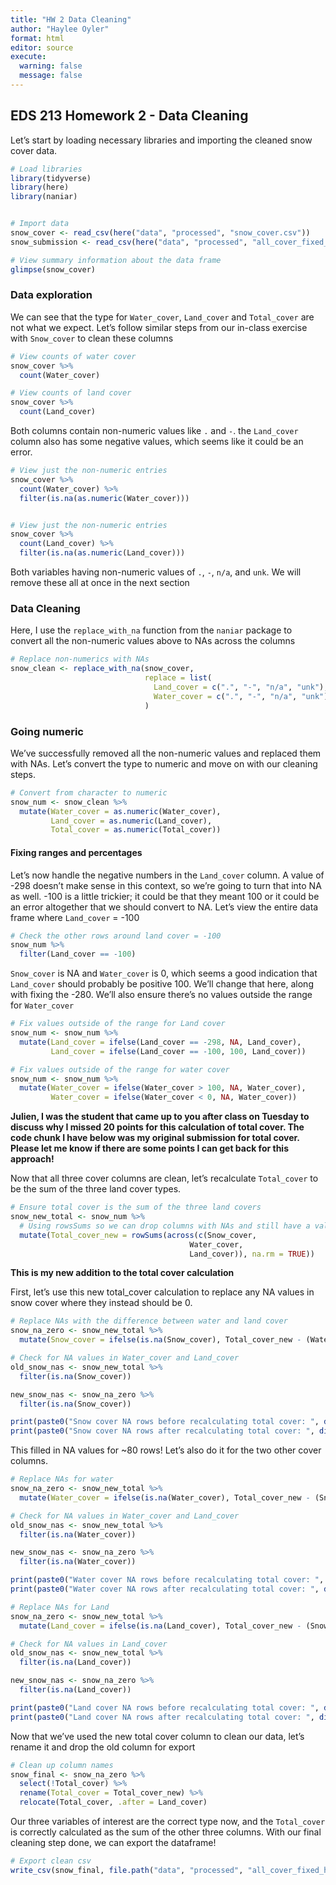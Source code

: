 ```yaml
---
title: "HW 2 Data Cleaning"
author: "Haylee Oyler"
format: html
editor: source
execute:
  warning: false
  message: false
---
```


## EDS 213 Homework 2 - Data Cleaning

Let's start by loading necessary libraries and importing the cleaned snow cover data. 
```r
# Load libraries
library(tidyverse)
library(here)
library(naniar)


# Import data
snow_cover <- read_csv(here("data", "processed", "snow_cover.csv"))
snow_submission <- read_csv(here("data", "processed", "all_cover_fixed_hayleeoyler.csv"))
```

```r
# View summary information about the data frame
glimpse(snow_cover)
```

### Data exploration 

We can see that the type for `Water_cover`, `Land_cover` and `Total_cover` are not what we expect. Let's follow similar steps from our in-class exercise with `Snow_cover` to clean these columns

```r
# View counts of water cover
snow_cover %>% 
  count(Water_cover)

# View counts of land cover
snow_cover %>% 
  count(Land_cover)

```
Both columns contain non-numeric values like `.` and `-`. the `Land_cover` column also has some negative values, which seems like it could be an error. 

```r
# View just the non-numeric entries
snow_cover %>%
  count(Water_cover) %>%
  filter(is.na(as.numeric(Water_cover)))


# View just the non-numeric entries
snow_cover %>%
  count(Land_cover) %>%
  filter(is.na(as.numeric(Land_cover)))


```
Both variables having non-numeric values of `.`, `-`, `n/a`, and `unk`. We will remove these all at once in the next section

### Data Cleaning

Here, I use the `replace_with_na` function from the `naniar` package to convert all the non-numeric values above to NAs across the columns

```r
# Replace non-numerics with NAs
snow_clean <- replace_with_na(snow_cover,
                              replace = list(
                                Land_cover = c(".", "-", "n/a", "unk"),
                                Water_cover = c(".", "-", "n/a", "unk"))
                              )

```

### Going numeric

We've successfully removed all the non-numeric values and replaced them with NAs. Let's convert the type to numeric and move on with our cleaning steps. 
```r
# Convert from character to numeric
snow_num <- snow_clean %>% 
  mutate(Water_cover = as.numeric(Water_cover),
         Land_cover = as.numeric(Land_cover),
         Total_cover = as.numeric(Total_cover))

```

#### Fixing ranges and percentages

Let's now handle the negative numbers in the `Land_cover` column. A value of -298 doesn't make sense in this context, so we're going to turn that into NA as well. -100 is a little trickier; it could be that they meant 100 or it could be an error altogether that we should convert to NA. Let's view the entire data frame where `Land_cover` = -100

```r
# Check the other rows around land cover = -100
snow_num %>% 
  filter(Land_cover == -100)
```

`Snow_cover` is NA and `Water_cover` is 0, which seems a good indication that `Land_cover` should probably be positive 100. We'll change that here, along with fixing the -280. We'll also ensure there's no values outside the range for `Water_cover`

```r
# Fix values outside of the range for Land cover
snow_num <- snow_num %>% 
  mutate(Land_cover = ifelse(Land_cover == -298, NA, Land_cover),
         Land_cover = ifelse(Land_cover == -100, 100, Land_cover))

# Fix values outside of the range for water cover
snow_num <- snow_num %>% 
  mutate(Water_cover = ifelse(Water_cover > 100, NA, Water_cover),
         Water_cover = ifelse(Water_cover < 0, NA, Water_cover))
```

**Julien, I was the student that came up to you after class on Tuesday to discuss why I missed 20 points for this calculation of total cover. The code chunk I have below was my original submission for total cover. Please let me know if there are some points I can get back for this approach!**

Now that all three cover columns are clean, let's recalculate `Total_cover` to be the sum of the three land cover types.

```r
# Ensure total cover is the sum of the three land covers
snow_new_total <- snow_num %>% 
  # Using rowsSums so we can drop columns with NAs and still have a value for total_cover
  mutate(Total_cover_new = rowSums(across(c(Snow_cover, 
                                        Water_cover, 
                                        Land_cover)), na.rm = TRUE))

```

**This is my new addition to the total cover calculation**

First, let's use this new total_cover calculation to replace any NA values in snow cover where they instead should be 0. 
```r
# Replace NAs with the difference between water and land cover
snow_na_zero <- snow_new_total %>%
  mutate(Snow_cover = ifelse(is.na(Snow_cover), Total_cover_new - (Water_cover + Land_cover), Snow_cover))

# Check for NA values in Water_cover and Land_cover
old_snow_nas <- snow_new_total %>%
  filter(is.na(Snow_cover)) 

new_snow_nas <- snow_na_zero %>%
  filter(is.na(Snow_cover)) 

print(paste0("Snow cover NA rows before recalculating total cover: ", dim(old_snow_nas)[1]))
print(paste0("Snow cover NA rows after recalculating total cover: ", dim(new_snow_nas)[1]))

```
This filled in NA values for ~80 rows! Let's also do it for the two other cover columns. 

```r
# Replace NAs for water
snow_na_zero <- snow_new_total %>%
  mutate(Water_cover = ifelse(is.na(Water_cover), Total_cover_new - (Snow_cover + Land_cover), Water_cover))

# Check for NA values in Water_cover and Land_cover
old_snow_nas <- snow_new_total %>%
  filter(is.na(Water_cover)) 

new_snow_nas <- snow_na_zero %>%
  filter(is.na(Water_cover)) 

print(paste0("Water cover NA rows before recalculating total cover: ", dim(old_snow_nas)[1]))
print(paste0("Water cover NA rows after recalculating total cover: ", dim(new_snow_nas)[1]))
```

```r
# Replace NAs for Land
snow_na_zero <- snow_new_total %>%
  mutate(Land_cover = ifelse(is.na(Land_cover), Total_cover_new - (Snow_cover + Water_cover), Land_cover))

# Check for NA values in Land_cover
old_snow_nas <- snow_new_total %>%
  filter(is.na(Land_cover)) 

new_snow_nas <- snow_na_zero %>%
  filter(is.na(Land_cover)) 

print(paste0("Land cover NA rows before recalculating total cover: ", dim(old_snow_nas)[1]))
print(paste0("Land cover NA rows after recalculating total cover: ", dim(new_snow_nas)[1]))
```
Now that we've used the new total cover column to clean our data, let's rename it and drop the old column for export

```r
# Clean up column names
snow_final <- snow_na_zero %>% 
  select(!Total_cover) %>% 
  rename(Total_cover = Total_cover_new) %>% 
  relocate(Total_cover, .after = Land_cover)

```
Our three variables of interest are the correct type now, and the `Total_cover` is correctly calculated as the sum of the other three columns. With our final cleaning step done, we can export the dataframe!

```r
# Export clean csv
write_csv(snow_final, file.path("data", "processed", "all_cover_fixed_hayleeoyler.csv"))

```

